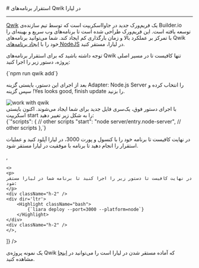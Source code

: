 

<Layout>
<Head>
<title>مستندات استقرار برنامه‌های Qwik - لیارا</title>
<meta property="og:title" content="مستندات خدمات رایانش ابری لیارا" />
<meta property="og:description" content="مستندات مربوط به نحوه استقرار برنامه‌های Qwik در پلتفرم NodeJS در لیارا"  />
</Head>
# استقرار برنامه‌های Qwik در لیارا
<hr className="mb-2" />
<a href="https://qwik.dev/" className="text-[#2196f3] ">Qwik</a> یک فریم‌ورک جدید در جاوااسکریپت است که توسط تیم سازنده‌ی Builder.io توسعه یافته است. این فریم‌ورک طراحی شده است تا برنامه‌های وب سریع و بهینه‌ای را با تمرکز بر عملکرد بالا و زمان بارگذاری کم ایجاد کند. 
شما می‌توانید برنامه‌های Qwik خود را با <a href="../../how-tos/create-app" className="text-[#2196f3] ">ایجاد برنامه‌های NodeJS</a> در لیارا، مستقر کنید.
<div className='h-2' />

توجه داشته باشید که برای استقرار برنامه‌های Qwik تنها کافیست تا در مسیر اصلی پروژه، دستور زیر را اجرا کنید:


<div className="h-2" />
<div dir='ltr'>
    <Highlight className="bash">
        {`npm run qwik add`}
    </Highlight>
</div>
<div className="h-2" />

بعد از اجرای این دستور، بایستی گزینه <Important>Adapter: Node.js Server</Important> را انتخاب کرده و سپس گزینه <Important>!Yes looks good, finish update</Important> را بزنید.


<div className="h-4" />
<img src="https://media.liara.ir/docs/qwik-create-deployment-files.gif" alt="work with qwik" />
<div className="h-4" />
با اجرای دستور فوق، یک‌سری فایل جدید برای شما ایجاد می‌شوند. اکنون بایستی اسکریپت <Important>start</Important> را به شکل زیر تغییر دهید:

<div className="h-2" />
<div dir='ltr'>
    <Highlight className="json">
        {`"scripts": {
    // other scripts
    "start": "node server/entry.node-server",
    // other scripts
},`}
    </Highlight>
</div>
<div className="h-2" />

<Section id="deploy" title="استقرار برنامه" />
<Tabs 
    tabs={["Liara Console", "Liara CLI"]} 
    content={[
    <>
    <p>در نهایت کافیست تا برنامه خود را با کنسول و پورت 3000، در لیارا آپلود کنید و عملیات استقرار را انجام دهید تا برنامه با موفقیت در لیارا مستقر شود.</p>
    </>,

    <>
    <p>
    در نهایت کافیست تا دستور زیر را اجرا کنید تا برنامه شما در لیارا مستقر شود:
    </p>
    <div className="h-2" />
    <div dir='ltr'>
        <Highlight className="bash">
            {`liara deploy --port=3000 --platform=node`}
        </Highlight>
    </div>
    <div className="h-2" />
    </>,

]} 
/>

<Alert variant="success">
<p>
یک نمونه پروژه‌ی Qwik که آماده مستقر شدن در لیارا است را می‌توانید در <a href="https://github.com/liara-cloud/qwik-getting-started" className="text-[#2196f3] ">اینجا</a>  مشاهده کنید.

</p>
</Alert>


</Layout>